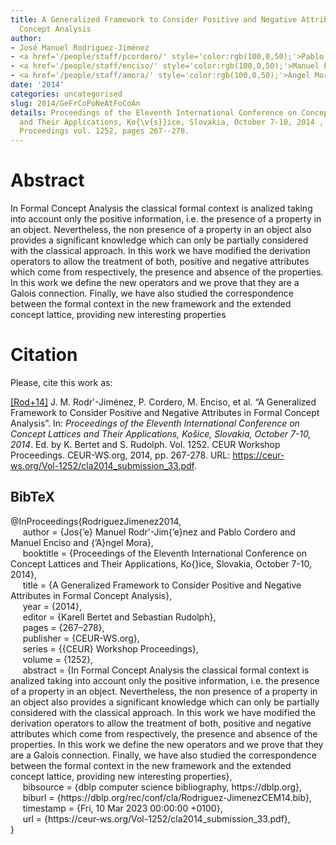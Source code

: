 ```yaml
---
title: A Generalized Framework to Consider Positive and Negative Attributes in Formal
  Concept Analysis
author:
- José Manuel Rodríguez-Jiménez
- <a href='/people/staff/pcordero/' style='color:rgb(100,0,50);'>Pablo Cordero</a>
- <a href='/people/staff/enciso/' style='color:rgb(100,0,50);'>Manuel Enciso</a>
- <a href='/people/staff/amora/' style='color:rgb(100,0,50);'>Ángel Mora</a>
date: '2014'
categories: uncategorised
slug: 2014/GeFrCoPoNeAtFoCoAn
details: Proceedings of the Eleventh International Conference on Concept Lattices
  and Their Applications, Ko{\v{s}}ice, Slovakia, October 7-10, 2014 , {CEUR} Workshop
  Proceedings vol. 1252, pages 267--278.
---
```




# Abstract


In Formal Concept Analysis the classical formal context is analized taking into account only the positive information, i.e. the presence of a property in an object. Nevertheless, the non presence of a property in an object also provides a significant knowledge which can only be partially considered with the classical approach. In this work we have modified the derivation operators to allow the treatment of both, positive and negative attributes which come from respectively, the presence and absence of the properties. In this work we define the new operators and we prove that they are a Galois connection. Finally, we have also studied the correspondence between the formal context in the new framework and the extended concept lattice, providing new interesting properties








# Citation
Please, cite this work as:


<a name=bib-RodriguezJimenez2014></a>[[Rod+14]](#cite-RodriguezJimenez2014) J. M. Rodr\'\iguez-Jiménez, P. Cordero, M. Enciso, et al. “A Generalized Framework to Consider Positive and Negative Attributes in Formal Concept Analysis”. In: _Proceedings of the Eleventh International Conference on Concept Lattices and Their Applications, Košice, Slovakia, October 7-10, 2014_. Ed. by K. Bertet and S. Rudolph. Vol. 1252. CEUR Workshop Proceedings. CEUR-WS.org, 2014, pp. 267-278. URL: [https://ceur-ws.org/Vol-1252/cla2014\_submission\_33.pdf](https://ceur-ws.org/Vol-1252/cla2014\_submission\_33.pdf).

::: {.callout-note appearance="minimal" collapse=true}

## BibTeX

@InProceedings{RodriguezJimenez2014,<br>&nbsp;&nbsp;&nbsp;&nbsp;  author = {Jos{\a'e} Manuel Rodr\'\iguez-Jim{\a'e}nez and Pablo Cordero and Manuel Enciso and {\a'A}ngel Mora},<br>&nbsp;&nbsp;&nbsp;&nbsp;  booktitle = {Proceedings of the Eleventh International Conference on Concept Lattices and Their Applications, Ko{\v{s}}ice, Slovakia, October 7-10, 2014},<br>&nbsp;&nbsp;&nbsp;&nbsp;  title = {A Generalized Framework to Consider Positive and Negative Attributes in Formal Concept Analysis},<br>&nbsp;&nbsp;&nbsp;&nbsp;  year = {2014},<br>&nbsp;&nbsp;&nbsp;&nbsp;  editor = {Karell Bertet and Sebastian Rudolph},<br>&nbsp;&nbsp;&nbsp;&nbsp;  pages = {267--278},<br>&nbsp;&nbsp;&nbsp;&nbsp;  publisher = {CEUR-WS.org},<br>&nbsp;&nbsp;&nbsp;&nbsp;  series = {{CEUR} Workshop Proceedings},<br>&nbsp;&nbsp;&nbsp;&nbsp;  volume = {1252},<br>&nbsp;&nbsp;&nbsp;&nbsp;  abstract = {In Formal Concept Analysis the classical formal context is analized taking into account only the positive information, i.e. the presence of a property in an object. Nevertheless, the non presence of a property in an object also provides a significant knowledge which can only be partially considered with the classical approach. In this work we have modified the derivation operators to allow the treatment of both, positive and negative attributes which come from respectively, the presence and absence of the properties. In this work we define the new operators and we prove that they are a Galois connection. Finally, we have also studied the correspondence between the formal context in the new framework and the extended concept lattice, providing new interesting properties},<br>&nbsp;&nbsp;&nbsp;&nbsp;  bibsource = {dblp computer science bibliography, https://dblp.org},<br>&nbsp;&nbsp;&nbsp;&nbsp;  biburl = {https://dblp.org/rec/conf/cla/Rodriguez-JimenezCEM14.bib},<br>&nbsp;&nbsp;&nbsp;&nbsp;  timestamp = {Fri, 10 Mar 2023 00:00:00 +0100},<br>&nbsp;&nbsp;&nbsp;&nbsp;  url = {https://ceur-ws.org/Vol-1252/cla2014\_submission\_33.pdf},<br>}

:::









